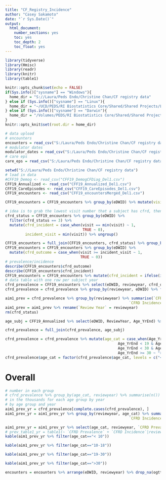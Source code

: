 ---
title: "CF_Registry_Incidence"
author: "Casey Sakamoto"
date: "`r Sys.Date()`"
output:
  html_document:
    number_sections: yes
    toc: yes
    toc_depth: 2
    toc_float: yes
---

```{r setup, include=FALSE}
library(tidyverse)
library(Hmisc)
library(readr)
library(knitr)
library(table1)

knitr::opts_chunk$set(echo = FALSE)
if(Sys.info()["sysname"] == "Windows"){
  home_dir = "S://Laura/Peds Endo/Christine Chan/CF registry data"
} else if (Sys.info()["sysname"] == "Linux"){
  home_dir = "~/UCD/PEDS/RI Biostatistics Core/Shared/Shared Projects/Laura/Peds Endo/Christine Chan/CF registry data"
} else if (Sys.info()["sysname"] == "Darwin"){
  home_dir = "/Volumes/PEDS/RI Biostatistics Core/Shared/Shared Projects/Laura/Peds Endo/Christine Chan/CF registry data"
}
knitr::opts_knit$set(root.dir = home_dir)

# data upload
# encounters
encounters = read_csv("S:/Laura/Peds Endo/Christine Chan/CF registry data/DataDelivery_20220615/DataDelivery_20220615/CFF19_encountersMerged_Del2.csv")
# modulator dates
modulator_dates = read_csv("S:/Laura/Peds Endo/Christine Chan/CF registry data/DataDelivery_20220615/DataDelivery_20220615/CFF19_DemogCFDiag_Del2.csv")
# care eps
care_eps = read_csv("S:/Laura/Peds Endo/Christine Chan/CF registry data/DataDelivery_20220615/DataDelivery_20220615/CFF19_CareEpisodes_Del2.csv")

setwd("S://Laura/Peds Endo/Christine Chan/CF registry data")
# load in data 
#CFF19_Demog <- read_csv("CFF19_DemogCFDiag_Del1.csv")
CFF19_Annualized <- read_csv("CFF19_Annualized_Del1.csv")
CFF19_CareEpisodes <- read_csv("CFF19_CareEpisodes_Del1.csv")
CFF19_encounters <- read_csv("CFF19_encountersMerged_Del1.csv")
```

```{r incidence by age, include=FALSE}
CFF19_encounters = CFF19_encounters %>% group_by(eDWID) %>% mutate(visit = row_number()) %>% ungroup()

# idea is to grab the lowest visit number that a subject has cfrd, then they have cfrd for the remainder of the visits
cfrd_status = CFF19_encounters %>% group_by(eDWID) %>% 
  filter(cfrd_status == 3) %>%
  mutate(cfrd_incident = case_when(visit == min(visit) ~ 1,
                                   TRUE ~ 0),
         incident_visit = min(visit)) %>% ungroup()

CFF19_encounters = full_join(CFF19_encounters, cfrd_status) %>% group_by(eDWID) %>% fill(incident_visit, .direction = "downup")
CFF19_encounters = CFF19_encounters %>% group_by(eDWID) %>% 
  mutate(cfrd_outcome = case_when(visit >= incident_visit ~ 1,
                                  TRUE ~ 0))
# prevalence/incidence
describe(CFF19_encounters$cfrd_outcome)
describe(CFF19_encounters$cfrd_incident)
CFF19_encounters = CFF19_encounters %>% mutate(cfrd_incident = ifelse(is.na(cfrd_incident), 0, cfrd_incident))
# data table with one row per subject year
cfrd_prevalence = CFF19_encounters %>% select(eDWID, reviewyear, cfrd_outcome, cfrd_incident) %>% distinct()
cfrd_prevalence = cfrd_prevalence %>% group_by(reviewyear, eDWID) %>% filter(cfrd_incident == max(cfrd_incident))

aim1_prev = cfrd_prevalence %>% group_by(reviewyear) %>% summarise(`CFRD Prevalence` = mean(cfrd_outcome),
                                                        `CFRD Incidence` = mean(cfrd_incident)*1000)
aim1_prev = aim1_prev %>% rename(`Review Year` = reviewyear)
rm(cfrd_status)

age_subj = CFF19_Annualized %>% select(eDWID, ReviewYear, Age_YrEnd) %>% rename(reviewyear = ReviewYear)

cfrd_prevalence = full_join(cfrd_prevalence, age_subj)

cfrd_prevalence = cfrd_prevalence %>% mutate(age_cat = case_when(Age_YrEnd < 10 ~ "< 10",
                                                   Age_YrEnd < 19 & Age_YrEnd >= 10 ~ "10-18",
                                                   Age_YrEnd < 30 & Age_YrEnd >= 19 ~ "19-30",
                                                   Age_YrEnd >= 30 ~ ">30"))
cfrd_prevalence$age_cat = factor(cfrd_prevalence$age_cat, levels = c("< 10", "10-18", "19-30", ">30"))

```

# Overall
```{r Aim 1 Prev}
# number in each group
# cfrd_prevalence %>% group_by(age_cat, reviewyear) %>% summarise(n())
# in the thousands for each age group by year
# by age group and year
aim1_prev_yr = cfrd_prevalence[complete.cases(cfrd_prevalence), ]
aim1_prev_yr = aim1_prev_yr %>% group_by(reviewyear, age_cat) %>% summarise(`CFRD Prevalence` = mean(cfrd_outcome),
                                                        `CFRD Incidence` = mean(cfrd_incident)*1000)

aim1_prev_yr = aim1_prev_yr %>% select(age_cat, reviewyear, `CFRD Prevalence`, `CFRD Incidence`) %>% arrange(age_cat, reviewyear)
# prev_table1_yr = table1(~ `CFRD Prevalence` + `CFRD Incidence`|reviewyear*age_cat, data = aim1_prev_yr)
kable(aim1_prev_yr %>% filter(age_cat=="< 10"))

kable(aim1_prev_yr %>% filter(age_cat=="10-18"))

kable(aim1_prev_yr %>% filter(age_cat=="19-30"))

kable(aim1_prev_yr %>% filter(age_cat==">30"))
```

```{r a1c/ogtt}
encounters = encounters %>% arrange(eDWID, reviewyear) %>% drop_na(ogttfast_bloodglucose, hgba1c)
```